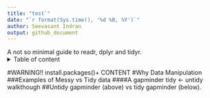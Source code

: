 ```yaml
---
title: "test`"
date: "`r format(Sys.time(), '%d %B, %Y')`"
author: Seevasant Indran
output: github_document
---
```


A not so minimal guide to readr, dplyr and tidyr.
<details>
  <summary>
Table of content
  </summary>
- [WARNING!! install.packages()+ CONTENT](#WARNING!!-install.packages()+-CONTENT)  
- [Why Data Manipulation](#Why-Data-Manipulation)  
- [Examples of Messy vs Tidy data](#Examples-of-Messy-vs-Tidy-data)  
- [A gapminder tidy <- untidy walkthough](#A gapminder tidy <- untidy walkthough)  
- [Untidy-gapminder-(above)-vs-tidy-gapminder-(below)](#Untidy-gapminder-(above)-vs-tidy  
</details>


#WARNING!! install.packages()+ CONTENT
#Why Data Manipulation
###Examples of Messy vs Tidy data
####A gapminder tidy <- untidy walkthough
##Untidy gapminder (above) vs tidy gapminder (below).

